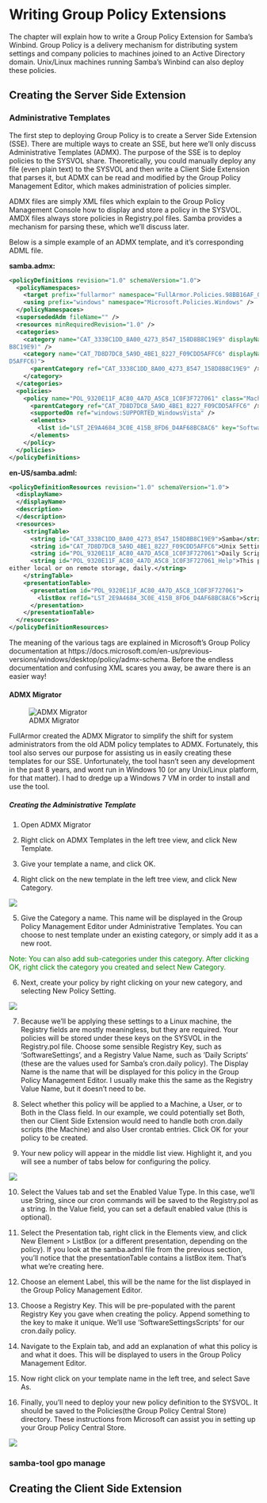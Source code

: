 # Writing Group Policy Extensions

The chapter will explain how to write a Group Policy Extension for Samba's Winbind. Group Policy is a delivery mechanism for distributing system settings and company policies to machines joined to an Active Directory domain. Unix/Linux machines running Samba's Winbind can also deploy these policies.

## Creating the Server Side Extension {#sse}

### Administrative Templates {#admx}

The first step to deploying Group Policy is to create a Server Side Extension (SSE). There are multiple ways to create an SSE, but here we'll only discuss Administrative Templates (ADMX). The purpose of the SSE is to deploy policies to the SYSVOL share. Theoretically, you could manually deploy any file (even plain text) to the SYSVOL and then write a Client Side Extension that parses it, but ADMX can be read and modified by the Group Policy Management Editor, which makes administration of policies simpler.

ADMX files are simply XML files which explain to the Group Policy Management Console how to display and store a policy in the SYSVOL. AMDX files always store policies in Registry.pol files. Samba provides a mechanism for parsing these, which we'll discuss later.

Below is a simple example of an ADMX template, and it's corresponding ADML file.

**samba.admx:**

```xml
<policyDefinitions revision="1.0" schemaVersion="1.0">
  <policyNamespaces>
    <target prefix="fullarmor" namespace="FullArmor.Policies.98BB16AF_01EE_4D17_870D_A3311A44D6C2" />
    <using prefix="windows" namespace="Microsoft.Policies.Windows" />
  </policyNamespaces>
  <supersededAdm fileName="" />
  <resources minRequiredRevision="1.0" />
  <categories>
    <category name="CAT_3338C1DD_8A00_4273_8547_158D8B8C19E9" displayName="$(string.CAT_3338C1DD_8A00_4273_8547_158D8
B8C19E9)" />
    <category name="CAT_7D8D7DC8_5A9D_4BE1_8227_F09CDD5AFFC6" displayName="$(string.CAT_7D8D7DC8_5A9D_4BE1_8227_F09CD
D5AFFC6)">
      <parentCategory ref="CAT_3338C1DD_8A00_4273_8547_158D8B8C19E9" />
    </category>
  </categories>
  <policies>
    <policy name="POL_9320E11F_AC80_4A7D_A5C8_1C0F3F727061" class="Machine" displayName="$(string.POL_9320E11F_AC80_4A7D_A5C8_1C0F3F727061)" explainText="$(string.POL_9320E11F_AC80_4A7D_A5C8_1C0F3F727061_Help)" presentation="$(presentation.POL_9320E11F_AC80_4A7D_A5C8_1C0F3F727061)" key="Software\Policies\Samba\Unix Settings">
      <parentCategory ref="CAT_7D8D7DC8_5A9D_4BE1_8227_F09CDD5AFFC6" />
      <supportedOn ref="windows:SUPPORTED_WindowsVista" />
      <elements>
        <list id="LST_2E9A4684_3C0E_415B_8FD6_D4AF68BC8AC6" key="Software\Policies\Samba\Unix Settings\Daily Scripts" valueName="Daily Scripts" />
      </elements>
    </policy>
  </policies>
</policyDefinitions>
```

**en-US/samba.adml:**

```xml
<policyDefinitionResources revision="1.0" schemaVersion="1.0">
  <displayName>
  </displayName>
  <description>
  </description>
  <resources>
    <stringTable>
      <string id="CAT_3338C1DD_8A00_4273_8547_158D8B8C19E9">Samba</string>
      <string id="CAT_7D8D7DC8_5A9D_4BE1_8227_F09CDD5AFFC6">Unix Settings</string>
      <string id="POL_9320E11F_AC80_4A7D_A5C8_1C0F3F727061">Daily Scripts</string>
      <string id="POL_9320E11F_AC80_4A7D_A5C8_1C0F3F727061_Help">This policy setting allows you to execute commands, 
either local or on remote storage, daily.</string>
    </stringTable>
    <presentationTable>
      <presentation id="POL_9320E11F_AC80_4A7D_A5C8_1C0F3F727061">
        <listBox refId="LST_2E9A4684_3C0E_415B_8FD6_D4AF68BC8AC6">Script and arguments</listBox>
      </presentation>
    </presentationTable>
  </resources>
</policyDefinitionResources>
```

The meaning of the various tags are explained in Microsoft's Group Policy documentation at https://docs.microsoft.com/en-us/previous-versions/windows/desktop/policy/admx-schema. Before the endless documentation and confusing XML scares you away, be aware there is an easier way!

#### ADMX Migrator

![ADMX Migrator](ext-images/amdx-migrator.webp)

FullArmor created the ADMX Migrator to simplify the shift for system administrators from the old ADM policy templates to ADMX. Fortunately, this tool also serves our purpose for assisting us in easily creating these templates for our SSE. Unfortunately, the tool hasn't seen any development in the past 8 years, and wont run in Windows 10 (or any Unix/Linux platform, for that matter). I had to dredge up a Windows 7 VM in order to install and use the tool.

##### Creating the Administrative Template

1. Open ADMX Migrator

2. Right click on ADMX Templates in the left tree view, and click New Template.

3. Give your template a name, and click OK.

4. Right click on the new template in the left tree view, and click New Category.

![](ext-images/new-category.png)

5. Give the Category a name. This name will be displayed in the Group Policy Management Editor under Administrative Templates. You can choose to nest template under an existing category, or simply add it as a new root.

::: {#info style="color: green;"}
Note: You can also add sub-categories under this category. After clicking OK, right click the category you created and select New Category.
:::

6. Next, create your policy by right clicking on your new category, and selecting New Policy Setting.

![](ext-images/new-policy.png)

7. Because we'll be applying these settings to a Linux machine, the Registry fields are mostly meaningless, but they are required. Your policies will be stored under these keys on the SYSVOL in the Registry.pol file. Choose some sensible Registry Key, such as 'Software\Policies\Samba\Unix Settings', and a Registry Value Name, such as 'Daily Scripts' (these are the values used for Samba's cron.daily policy). The Display Name is the name that will be displayed for this policy in the Group Policy Management Editor. I usually make this the same as the Registry Value Name, but it doesn't need to be.

8. Select whether this policy will be applied to a Machine, a User, or to Both in the Class field. In our example, we could potentially set Both, then our Client Side Extension would need to handle both cron.daily scripts (the Machine) and also User crontab entries. Click OK for your policy to be created.

9. Your new policy will appear in the middle list view. Highlight it, and you will see a number of tabs below for configuring the policy.

![](ext-images/new-policy-list-view.png)

10. Select the Values tab and set the Enabled Value Type. In this case, we'll use String, since our cron commands will be saved to the Registry.pol as a string. In the Value field, you can set a default enabled value (this is optional).

11. Select the Presentation tab, right click in the Elements view, and click New Element > ListBox (or a different presentation, depending on the policy). If you look at the samba.adml file from the previous section, you'll notice that the presentationTable contains a listBox item. That's what we're creating here.

12. Choose an element Label, this will be the name for the list displayed in the Group Policy Management Editor.

13. Choose a Registry Key. This will be pre-populated with the parent Registry Key you gave when creating the policy. Append something to the key to make it unique. We'll use 'Software\Policies\Samba\Unix Settings\Daily Scripts' for our cron.daily policy.

14. Navigate to the Explain tab, and add an explanation of what this policy is and what it does. This will be displayed to users in the Group Policy Management Editor.

15. Now right click on your template name in the left tree, and select Save As.

16. Finally, you'll need to deploy your new policy definition to the SYSVOL. It should be saved to the Policies\PolicyDefinitions (the Group Policy Central Store) directory. These instructions from Microsoft can assist you in setting up your Group Policy Central Store.

![](ext-images/sse.png)

### samba-tool gpo manage

## Creating the Client Side Extension {#cse}

